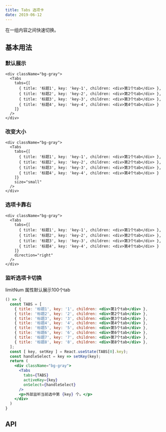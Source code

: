 ```yaml
---
title: Tabs 选项卡
date: 2019-06-12
---
```

在一组内容之间快速切换。

## 基本用法

### 默认展示
```
<div className="bg-gray">
  <Tabs
    tabs={[
      { title: '标题1', key: 'key-1', children: <div>第1个tab</div> },
      { title: '标题2', key: 'key-2', children: <div>第2个tab</div> },
      { title: '标题3', key: 'key-3', children: <div>第3个tab</div> },
      { title: '标题4', key: 'key-4', children: <div>第4个tab</div> }
    ]}
  />
</div>
```

### 改变大小
```
<div className="bg-gray">
  <Tabs
    tabs={[
      { title: '标题1', key: 'key-1', children: <div>第1个tab</div> },
      { title: '标题2', key: 'key-2', children: <div>第2个tab</div> },
      { title: '标题3', key: 'key-3', children: <div>第3个tab</div> },
      { title: '标题4', key: 'key-4', children: <div>第4个tab</div> }
    ]}
    size="small"
  />
</div>
```

### 选项卡靠右
```
<div className="bg-gray">
  <Tabs
    tabs={[
      { title: '标题1', key: 'key-1', children: <div>第1个tab</div> },
      { title: '标题2', key: 'key-2', children: <div>第2个tab</div> },
      { title: '标题3', key: 'key-3', children: <div>第3个tab</div> },
      { title: '标题4', key: 'key-4', children: <div>第4个tab</div> }
    ]}
    direction="right"
  />
</div>
```

### 监听选项卡切换
limitNum 属性默认展示100个tab
```jsx
() => {
  const TABS = [
    { title: '标题1', key: '1', children: <div>第1个tab</div> },
    { title: '标题2', key: '2', children: <div>第2个tab</div> },
    { title: '标题3', key: '3', children: <div>第3个tab</div> },
    { title: '标题4', key: '4', children: <div>第4个tab</div> },
    { title: '标题5', key: '5', children: <div>第5个tab</div> },
    { title: '标题6', key: '6', children: <div>第6个tab</div> },
    { title: '标题7', key: '7', children: <div>第7个tab</div> },
    { title: '标题8', key: '8', children: <div>第8个tab</div> },
  ];
  const [ key, setKey ] = React.useState(TABS[0].key);
  const handleSelect = key => setKey(key);
  return (
    <div className="bg-gray">
      <Tabs
        tabs={TABS}
        activeKey={key}
        onSelect={handleSelect}
      />
      <p>外部监听当前选中第 {key} 个。</p>
    </div>
  )
}
```

## API



